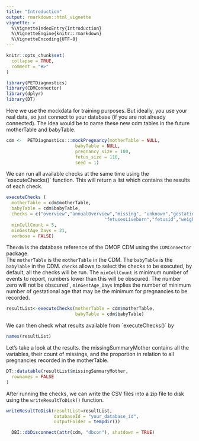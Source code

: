 ```yaml
---
title: "Introduction"
output: rmarkdown::html_vignette
vignette: >
  %\VignetteIndexEntry{Introduction}
  %\VignetteEngine{knitr::rmarkdown}
  %\VignetteEncoding{UTF-8}
---
```


```r
knitr::opts_chunk$set(
  collapse = TRUE,
  comment = "#>"
)
```

```r
library(PETDiagnostics)
library(CDMConnector)
library(dplyr)
library(DT)
```

Here we use the mockdata for training purposes. 
But ideally, you use your real data, so just connect to your database (if you are not already connected). 
The idea would be to name these new cdm tables in the future motherTable and babyTable.

```r
cdm <-  PETDiagnostics:::mockPregnancy(motherTable = NULL,
                          babyTable = NULL,
                          pregnancy_size = 100,
                          fetus_size = 110,
                          seed = 1)
```

We can run all available checks at the same time using the ´executeChecks()´ function. This will return a list which contains the results of each check.

```r
executeChecks (
  motherTable = cdm$motherTable,  
  babyTable = cdm$babyTable,                  
  checks = c("overview","annualOverview","missing", "unknown","gestationalAge","datesAgeDist","outcomeMode",
                                     "fetusesLiveborn","fetusid","weightDist","bitSet"),                       
  minCellCount = 5,
  minGestAge_Days = 21,
  verbose = FALSE)
```

The`cdm` is the database reference of the OMOP CDM using the `CDMConnector` package.\
The `motherTable` is the `motherTable` in the CDM. The `babyTable` is the `babyTable` in the CDM. `checks` allows to select the checks to be executed, by default, all the checks will be run. The `minCellCount` is minimum number of events to report, numbers lower than this will be obscured. The number zero will not be obscured´, `minGestAge_Days` implies the number of minimum number of gestational age that may be the minimum for pregnancies to be recorded. 

```r
resultList<-executeChecks(motherTable = cdm$motherTable,               
                          babyTable = cdm$babyTable)
```

We can then check what results available from ´executeChecks()´ by

```r
names(resultList)
```

Let's take a look at the results. the missingSummaryMother contains all the variables, their count of missings, and the proportion in relation to all pregnancies recorded in the motherTable.

```r
DT::datatable(resultList$missingSummaryMother,
  rownames = FALSE
)
```

After running the checks, we can write the CSV files into a zip file to disk using the `writeResultToDisk()` function.

```r
writeResultToDisk(resultList=resultList,
                  databaseId = "your_database_id", 
                  outputFolder = tempdir())
```

```r
  DBI::dbDisconnect(attr(cdm, "dbcon"), shutdown = TRUE)
```
